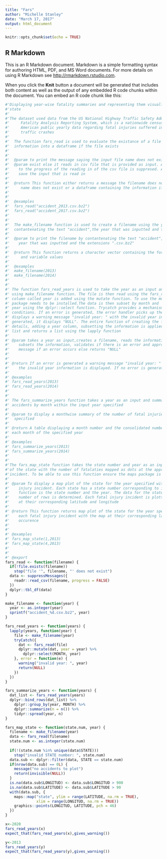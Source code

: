 ---
title: "Fars"
author: "Michelle Stanley"
date: "March 17, 2017"
output: html_document
---

```{r setup, include=FALSE}
knitr::opts_chunk$set(echo = TRUE)
```

## R Markdown

This is an R Markdown document. Markdown is a simple formatting syntax for authoring HTML, PDF, and MS Word documents. For more details on using R Markdown see <http://rmarkdown.rstudio.com>.

When you click the **Knit** button a document will be generated that includes both content as well as the output of any embedded R code chunks within the document. You can embed an R code chunk like this:

```{r fars}
#'Displaying year-wise fatality summaries and representing them visually in the form of maps by
#'state
#'
#'The dataset used data from the US National Highway Traffic Safety Administration's
#'     Fatality Analysis Reporting System, which is a nationwide census providing the
#'     American public yearly data regarding fatal injuries suffered in motor vehicle 
#'     traffic crashes
#'     
#'  The function fars_read is used to evaluate the existance of a file and read in the 
#'  information into a dataframe if the file exists
#'  
#'  
#'  @param to print the message saying the input file name does not exist if the file does not 
#'  @param exist else it reads in csv file that is provided as input. All messages pertaining 
#'    to the progress of the reading in of the csv file is suppresed. A dataframe is created to
#'    save the input that is read in   
#'
#'  @return This function either returns a message the filename does not exist if the file name
#'     name does not exist or a dataframe containing the information if the file exists
#'  
#'  
#'  @examples 
#'  fars_read("accident_2013.csv.bz2")
#'  fars_read("accident_2017.csv.bz2")
#'  
#'  
#'  The make_filename function is used to create a filename using the year as an input and
#'  contantenating the text "accident",the year that was inputted and the extensions ".csv.bz2"
#'  
#'  @param to print the filename by contantenating the text "accident",the numeric value of the 
#'    year that was inputted and the extensions ".csv.bz2"
#'  
#'  @return This function returns a character vector containing the formatted combination of text 
#'     and variable values
#'    
#'  @examples 
#'  make_filename(2013)  
#'  make_filename(2014)
#'  
#'  
#' The function fars_read_years is used to take the year as an input and create a filename
#' using make_filename function. The file is then read using the fars_read function. To which a 
#' column called year is added using the mutate function. To use the mutate function the dplyr
#' package needs to be installed.The data is then subset by month and 
#' year using the dplyr::select function. Trycatch provides a mechanism for handling unusual 
#' conditions. If an error is generated, the error handler picks up the error generated and 
#' displays a warning message "invalid year: " with the invalid year information. If no error is 
#' generated, it displays "NULL". The entire function of creating the files, reading in the 
#' details, adding a year column, subsetting the information is applied to all elements of the
#' list and returns a list using the lapply function
#' 
#' @param takes a year as input,creates a filename, reads the information, adds a column for year then 
#'    subsets the information, validates if there is an error and appropriately displays a warning
#'    message if an error occurs else returns "NULL"
#' 
#' 
#' @return If an error is generated a warning message "invalid year: " with
#'    the invalid year information is displayed. If no error is generated it displays "NULL" 
#' 
#' @examples
#' fars_read_years(2013)
#' fars_read_years(2014)
#' 
#' 
#' The fars_summarize_years function takes a year as an input and summarizes the number of
#' accidents by month within the input year specified
#' 
#' @param to display a monthwise summary of the number of fatal injuries for the year
#'  specified
#' 
#' @return A table displaying a month number and the consolidated number of fatal injuries for
#' each month of the specified year
#' 
#' @examples 
#' fars_summarize_years(2013)
#' fars_summarize_years(2014)
#' 
#' 
#'The fars_map_state function takes the state number and year as an input and displays a plot
#'of the state with the number of fatalaties mapped as dots at the appropriate location of the 
#'incident. To be able to use this function ensure the maps package is installed
#'  
#' @param To display a map plot of the state for the year specified with the dots for each fatal
#'    injury incident. Each state has a state number corresponding to it. The input to this 
#'    function is the state number and the year. The data for the state is filtered and the 
#'    number of rows is determined. Each fatal injury incident is plotted as dot within the map
#'    at their corresponding latitude and longitude
#'
#' @return This function returns map plot of the state for the year specified with the dots for 
#'    each fatal injury incident with the map at their corresponding latitude and longitude of 
#'    occurence
#' 
#' 
#' @examples 
#' fars_map_state(1,2013)
#' fars_map_state(4,2013)
#' 
#' 
#' @export
fars_read <- function(filename) {
  if(!file.exists(filename))
    stop("file '", filename, "' does not exist")
  data <- suppressMessages({
    readr::read_csv(filename, progress = FALSE)
  })
  dplyr::tbl_df(data)
}

make_filename <- function(year) {
  year <- as.integer(year)
  sprintf("accident_%d.csv.bz2", year)
}

fars_read_years <- function(years) {
  lapply(years, function(year) {
    file <- make_filename(year)
    tryCatch({
      dat <- fars_read(file)
      dplyr::mutate(dat, year = year) %>% 
        dplyr::select(MONTH, year)
    }, error = function(e) {
      warning("invalid year: ", year)
      return(NULL)
    })
  })
}

fars_summarize_years <- function(years) {
  dat_list <- fars_read_years(years)
  dplyr::bind_rows(dat_list) %>% 
    dplyr::group_by(year, MONTH) %>% 
    dplyr::summarize(n = n()) %>%
    tidyr::spread(year, n)
}

fars_map_state <- function(state.num, year) {
  filename <- make_filename(year)
  data <- fars_read(filename)
  state.num <- as.integer(state.num)
  
  if(!(state.num %in% unique(data$STATE)))
    stop("invalid STATE number: ", state.num)
  data.sub <- dplyr::filter(data, STATE == state.num)
  if(nrow(data.sub) == 0L) {
    message("no accidents to plot")
    return(invisible(NULL))
  }
  is.na(data.sub$LONGITUD) <- data.sub$LONGITUD > 900
  is.na(data.sub$LATITUDE) <- data.sub$LATITUDE > 90
  with(data.sub, {
    maps::map("state", ylim = range(LATITUDE, na.rm = TRUE),
              xlim = range(LONGITUD, na.rm = TRUE))
    graphics::points(LONGITUD, LATITUDE, pch = 46)
  })
}

x<-2020
fars_read_years(x)
expect_that(fars_read_years(x),gives_warning())

y<-2013
fars_read_years(y)
expect_that(fars_read_years(y),gives_warning())

```


